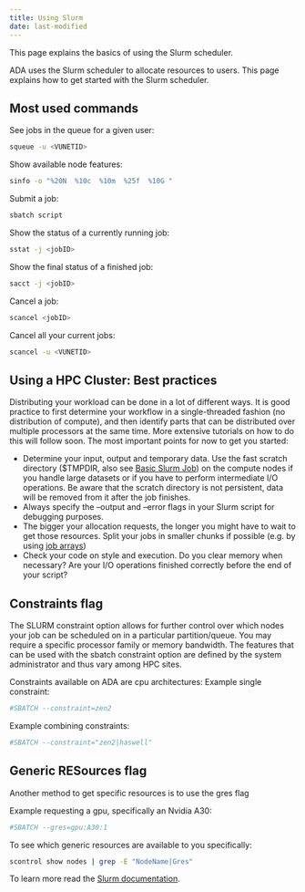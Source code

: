 ```yaml
---
title: Using Slurm
date: last-modified
---
```


This page explains the basics of using the Slurm scheduler.

ADA uses the Slurm scheduler to allocate resources to users. This page explains how to get started with the Slurm scheduler. 

## Most used commands

See jobs in the queue for a given user:
```sh
squeue -u <VUNETID>
```
Show available node features:
```sh
sinfo -o "%20N  %10c  %10m  %25f  %10G "
```
Submit a job:
```sh
sbatch script
```
Show the status of a currently running job:
```sh
sstat -j <jobID>
```
Show the final status of a finished job:
```sh
sacct -j <jobID>
```
Cancel a job:
```sh
scancel <jobID>
```
Cancel all your current jobs:
```sh
scancel -u <VUNETID>
```

## Using a HPC Cluster: Best practices

Distributing your workload can be done in a lot of different ways. It is good practice to first determine your workflow in a single-threaded fashion (no distribution of compute), and then identify parts that can be distributed over multiple processors at the same time. More extensive tutorials on how to do this will follow soon. The most important points for now to get you started:

- Determine your input, output and temporary data. Use the fast scratch directory ($TMPDIR, also see [Basic Slurm Job](../code-examples/simpleslurm.qmd)) on the compute nodes if you handle large datasets or if you have to perform intermediate I/O operations. Be aware that the scratch directory is not persistent, data will be removed from it after the job finishes.
- Always specify the --output and --error flags in your Slurm script for debugging purposes.
- The bigger your allocation requests, the longer you might have to wait to get those resources. Split your jobs in smaller chunks if possible (e.g. by using [job arrays](https://slurm.schedmd.com/job_array.html))
- Check your code on style and execution. Do you clear memory when necessary? Are your I/O operations finished correctly before the end of your script?

## Constraints flag

The SLURM constraint option allows for further control over which nodes your job can be scheduled on in a particular partition/queue. You may require a specific processor family or memory bandwidth. The features that can be used with the sbatch constraint option are defined by the system administrator and thus vary among HPC sites.

Constraints available on ADA are cpu architectures:
Example single constraint:
```sh
#SBATCH --constraint=zen2
```
Example combining constraints:
```sh
#SBATCH --constraint="zen2|haswell"
```

## Generic RESources flag
Another method to get specific resources is to use the gres flag

Example requesting a gpu, specifically an Nvidia A30:
```sh
#SBATCH --gres=gpu:A30:1
```

To see which generic resources are available to you specifically:
```sh
scontrol show nodes | grep -E "NodeName|Gres"
```

To learn more read the [Slurm documentation](https://slurm.schedmd.com/quickstart.html). 

